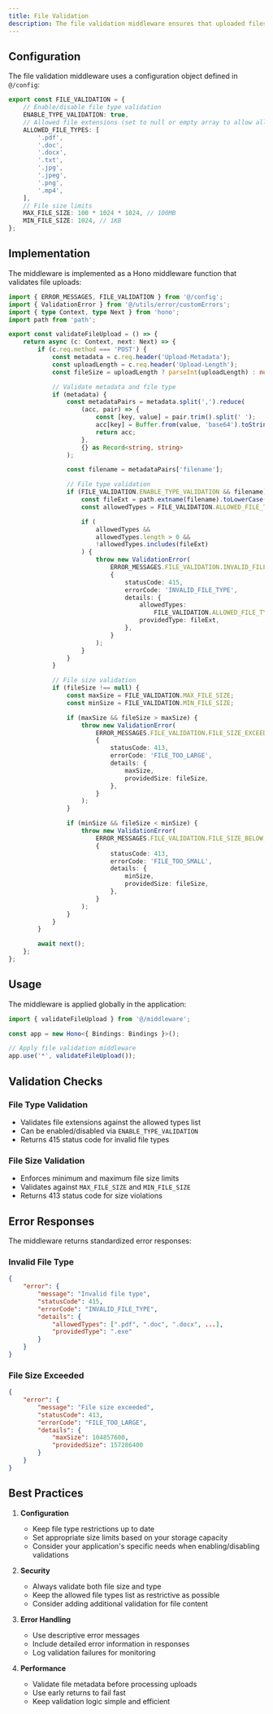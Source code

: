 ```yaml
---
title: File Validation
description: The file validation middleware ensures that uploaded files meet security requirements and content restrictions. It validates file types and sizes during the upload process.
---
```


## Configuration

The file validation middleware uses a configuration object defined in `@/config`:

```typescript
export const FILE_VALIDATION = {
    // Enable/disable file type validation
    ENABLE_TYPE_VALIDATION: true,
    // Allowed file extensions (set to null or empty array to allow all types)
    ALLOWED_FILE_TYPES: [
        '.pdf',
        '.doc',
        '.docx',
        '.txt',
        '.jpg',
        '.jpeg',
        '.png',
        '.mp4',
    ],
    // File size limits
    MAX_FILE_SIZE: 100 * 1024 * 1024, // 100MB
    MIN_FILE_SIZE: 1024, // 1KB
};
```

## Implementation

The middleware is implemented as a Hono middleware function that validates file uploads:

```typescript
import { ERROR_MESSAGES, FILE_VALIDATION } from '@/config';
import { ValidationError } from '@/utils/error/customErrors';
import { type Context, type Next } from 'hono';
import path from 'path';

export const validateFileUpload = () => {
    return async (c: Context, next: Next) => {
        if (c.req.method === 'POST') {
            const metadata = c.req.header('Upload-Metadata');
            const uploadLength = c.req.header('Upload-Length');
            const fileSize = uploadLength ? parseInt(uploadLength) : null;

            // Validate metadata and file type
            if (metadata) {
                const metadataPairs = metadata.split(',').reduce(
                    (acc, pair) => {
                        const [key, value] = pair.trim().split(' ');
                        acc[key] = Buffer.from(value, 'base64').toString();
                        return acc;
                    },
                    {} as Record<string, string>
                );

                const filename = metadataPairs['filename'];

                // File type validation
                if (FILE_VALIDATION.ENABLE_TYPE_VALIDATION && filename) {
                    const fileExt = path.extname(filename).toLowerCase();
                    const allowedTypes = FILE_VALIDATION.ALLOWED_FILE_TYPES;

                    if (
                        allowedTypes &&
                        allowedTypes.length > 0 &&
                        !allowedTypes.includes(fileExt)
                    ) {
                        throw new ValidationError(
                            ERROR_MESSAGES.FILE_VALIDATION.INVALID_FILE_TYPE,
                            {
                                statusCode: 415,
                                errorCode: 'INVALID_FILE_TYPE',
                                details: {
                                    allowedTypes:
                                        FILE_VALIDATION.ALLOWED_FILE_TYPES,
                                    providedType: fileExt,
                                },
                            }
                        );
                    }
                }
            }

            // File size validation
            if (fileSize !== null) {
                const maxSize = FILE_VALIDATION.MAX_FILE_SIZE;
                const minSize = FILE_VALIDATION.MIN_FILE_SIZE;

                if (maxSize && fileSize > maxSize) {
                    throw new ValidationError(
                        ERROR_MESSAGES.FILE_VALIDATION.FILE_SIZE_EXCEEDED,
                        {
                            statusCode: 413,
                            errorCode: 'FILE_TOO_LARGE',
                            details: {
                                maxSize,
                                providedSize: fileSize,
                            },
                        }
                    );
                }

                if (minSize && fileSize < minSize) {
                    throw new ValidationError(
                        ERROR_MESSAGES.FILE_VALIDATION.FILE_SIZE_BELOW,
                        {
                            statusCode: 413,
                            errorCode: 'FILE_TOO_SMALL',
                            details: {
                                minSize,
                                providedSize: fileSize,
                            },
                        }
                    );
                }
            }
        }

        await next();
    };
};
```

## Usage

The middleware is applied globally in the application:

```typescript
import { validateFileUpload } from '@/middleware';

const app = new Hono<{ Bindings: Bindings }>();

// Apply file validation middleware
app.use('*', validateFileUpload());
```

## Validation Checks

### File Type Validation

- Validates file extensions against the allowed types list
- Can be enabled/disabled via `ENABLE_TYPE_VALIDATION`
- Returns 415 status code for invalid file types

### File Size Validation

- Enforces minimum and maximum file size limits
- Validates against `MAX_FILE_SIZE` and `MIN_FILE_SIZE`
- Returns 413 status code for size violations

## Error Responses

The middleware returns standardized error responses:

### Invalid File Type
```json
{
    "error": {
        "message": "Invalid file type",
        "statusCode": 415,
        "errorCode": "INVALID_FILE_TYPE",
        "details": {
            "allowedTypes": [".pdf", ".doc", ".docx", ...],
            "providedType": ".exe"
        }
    }
}
```

### File Size Exceeded
```json
{
    "error": {
        "message": "File size exceeded",
        "statusCode": 413,
        "errorCode": "FILE_TOO_LARGE",
        "details": {
            "maxSize": 104857600,
            "providedSize": 157286400
        }
    }
}
```

## Best Practices

1. **Configuration**
   - Keep file type restrictions up to date
   - Set appropriate size limits based on your storage capacity
   - Consider your application's specific needs when enabling/disabling validations

2. **Security**
   - Always validate both file size and type
   - Keep the allowed file types list as restrictive as possible
   - Consider adding additional validation for file content

3. **Error Handling**
   - Use descriptive error messages
   - Include detailed error information in responses
   - Log validation failures for monitoring

4. **Performance**
   - Validate file metadata before processing uploads
   - Use early returns to fail fast
   - Keep validation logic simple and efficient
